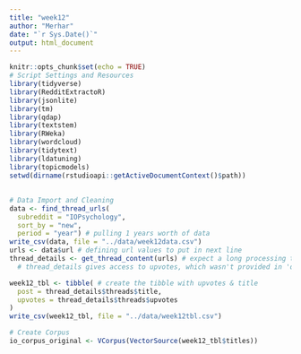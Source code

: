 ```yaml
---
title: "week12"
author: "Merhar"
date: "`r Sys.Date()`"
output: html_document
---
```


```r
knitr::opts_chunk$set(echo = TRUE)
# Script Settings and Resources
library(tidyverse)
library(RedditExtractoR)
library(jsonlite)
library(tm)
library(qdap)
library(textstem)
library(RWeka)
library(wordcloud)
library(tidytext)
library(ldatuning)
library(topicmodels)
setwd(dirname(rstudioapi::getActiveDocumentContext()$path))
```

## 

```r
# Data Import and Cleaning
data <- find_thread_urls( 
  subreddit = "IOPsychology", 
  sort_by = "new",
  period = "year") # pulling 1 years worth of data
write_csv(data, file = "../data/week12data.csv")
urls <- data$url # defining url values to put in next line
thread_details <- get_thread_content(urls) # expect a long processing time
  # thread_details gives access to upvotes, which wasn't provided in 'data'.

week12_tbl <- tibble( # create the tibble with upvotes & title
  post = thread_details$threads$title,
  upvotes = thread_details$threads$upvotes
)
write_csv(week12_tbl, file = "../data/week12tbl.csv")
```

```r
# Create Corpus
io_corpus_original <- VCorpus(VectorSource(week12_tbl$titles))
```
